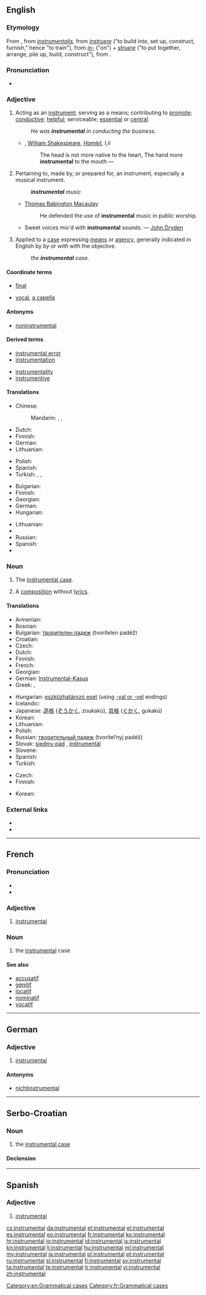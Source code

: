 {{also|inštrumentál}}
==English==
{{wikipedia|dab=instrumental (disambiguation)}}
{{wikipedia}}
{{Webster 1913}}

===Etymology===
From {{etyl|enm}}, from {{etyl|ML.}} ''[[instrumentalis]]'', from ''[[instruere]]'' ("to build into, set up, construct, furnish," hence "to train"), from ''[[in-]]'' ("on") + ''[[struere]]'' ("to put together, arrange, pile up, build, construct"), from {{proto|Indo-European|strew-|to spread, to strew}}.

===Pronunciation===
* {{audio|en-us-instrumental.ogg|Audio (US)}}

===Adjective===
{{en-adj}}

# Acting as an [[instrument]]; serving as a means; contributing to [[promote]]; [[conductive]]; [[helpful]]; serviceable; [[essential]] or [[central]].
#: ''He was '''instrumental''' in conducting the business.''
#* {{rfdate}}, [[w:William Shakespeare|William Shakespeare]], ''[[w:Hamlet|Hamlet]], I,ii''
#*: The head is not more native to the heart, The hand more '''instrumental''' to the mouth &mdash;
# {{music}} Pertaining to, made by, or prepared for, an instrument, especially a musical instrument.
#: '''''instrumental''' music''
#* {{rfdate}} [[w:Thomas Babington Macaulay|Thomas Babington Macaulay]]
#*: He defended the use of '''instrumental''' music in public worship.
#* Sweet voices mix'd with '''instrumental''' sounds. &mdash; [[w:John Dryden|John Dryden]]
# {{grammar}} Applied to a [[case]] expressing [[means]] or [[agency]], generally indicated in English by ''by'' or ''with'' with the objective.
#: ''the '''instrumental''' case.'' <!--This is found in [[Sanskrit]] as a separate case, but in [[Greek]] it was merged into the [[dative]], and in [[Latin]] into the [[ablative]]. In Old English it was a separate case, but has disappeared, leaving only a few anomalous forms. It continues to be used in [[Slavic]] languages.-->

====Coordinate terms====
* {{sense|serving as a means}} [[final]]
* {{sense|music}} [[vocal]], [[a capella]]

====Antonyms====
* [[noninstrumental]]

====Derived terms====
{{rel-top|terms derived from ''instrument'' (noun)}}
* [[instrumental error]] <!--those errors in instrumental measurements, etc., which arise, exclusively from want of mathematical accuracy in an instrument.-->
* [[instrumentation]]
{{rel-mid}}
* [[instrumentality]]
* [[instrumentive]]
{{rel-bottom}}

====Translations====
{{trans-top|Acting as an instrument; serving as a means; contributing to promote; conductive; helpful; serviceable; essential or central.}}
* Chinese:
*: Mandarin: {{t|zh|有幫助的|sc=Hani}}, {{t|zh|可作為方法的|sc=Hani}}, {{t|zh|可作為手段的|sc=Hani}}
{{trans-mid}}
{{trans-bottom}}
{{trans-top|music}}
* Dutch: {{t+|nl|instrumentaal}}
* Finnish: {{t-|fi|instrumentaalinen}}
* German: {{t-|de|instrumental}}
* Lithuanian: {{t-|lt|instrumentinis|m}}
{{trans-mid}}
* Polish: {{t|pl|instrumentalny}}
* Spanish: {{t|es|instrumental}}
* Turkish: {{t+|tr|aletli}}, {{t-|tr|aletsel}}, {{t+|tr|enstrümantal}}
{{trans-bottom}}
{{trans-top|grammatical case}}
* Bulgarian: {{t-|bg|творителен|sc=Cyrl}}
* Finnish: {{t-|fi|instrumentaalinen}}
* Georgian: {{t+|ka|მოქმედებითი|tr=mok'medebit'i|sc=Geor}}
* German: {{t-|de|Instrumentalis|m}}
* Hungarian: {{t-|hu|eszközhatározói}}
{{trans-mid}}
* Lithuanian: {{t+|lt|įnagininkas|m}}
* {{trreq|Romanian}}
* Russian: {{t+|ru|творительный|tr=tvorítel’nyj|sc=Cyrl}}
* Spanish: {{t|es|instrumental}}
* {{trreq|Turkish}}
{{trans-bottom}}

===Noun===
{{en-noun|s|-}}

# {{context|uncountable|grammar}} The [[instrumental case]].
# {{context|countable|music}} A [[composition]] without [[lyrics]].

====Translations====
{{trans-top|grammatical case}}
* Armenian: {{t-|hy|գործիական|tr=gorçiakan}}
* Bosnian: {{t-|bs|instrumental|m}}
* Bulgarian: [[творителен падеж]] (tvorítelen padéž) {{m}}
* Croatian: {{t+|hr|instrumental|m}}
* Czech: {{t-|cs|sedmý pád|m}}
* Dutch: {{t+|nl|instrumentalis}}
* Finnish: {{t+|fi|instrumentaali}}
* French: {{t+|fr|instrumental|m}}
* Georgian: {{t+|ka|მოქმედებითი|tr=mok'medebit'i|sc=Geor|xs=Georgian}}
* German: [[Instrumental-Kasus]] {{m}}
* Greek: {{t-|el|πειραματική φωνητική|f}},  {{t-|el|εργαστηριακή φωνητική|f}}
{{trans-mid}}
* Hungarian: [[eszközhatározó eset]] (using [[-vel|-val or -vel]] endings)
* Icelandic: {{t+|is|tækisfall|n}}
* Japanese: [[造格]] ([[ぞうかく]], zoukakú), [[具格]] ([[ぐかく]], gukakú)
* Korean: {{t|ko|조격|tr=jogyeok|sc=Kore}}
* Lithuanian: {{t+|lt|įnagininkas|m|xs=Lithuanian}}
* Polish: {{t+|pl|narzędnik|m}}
* Russian: [[творительный падеж]] (tvorítel’nyj padéž) {{m}}
* Slovak: [[siedmy pád]] {{m}}, [[inštrumentál]] {{m}}
* Slovene: {{t+|sl|orodnik|m}}
* Spanish: {{t-|es|caso instrumental|m}}
* Turkish: {{t+|tr|enstrümantal}}
{{trans-bottom}}

{{trans-top|composition without lyrics}}
* Czech: {{t-|cs|instrumentálka|f}}
* Finnish: {{t+|fi|instrumentaali}}
{{trans-mid}}
* Korean: {{t+|ko|기악|tr=giak}}
{{trans-bottom}}

===External links===
* {{R:Webster 1913}}
* {{R:Century 1911}}

[[Category:en:Grammatical cases]]

----

==French==

===Pronunciation===
* {{audio|Instrumental-FR.ogg|audio}}
* {{IPA|/ɛ̃s.tʁy.mɑ̃.tal/|lang=fr}}

===Adjective===
{{fr-adj|mp=instrumentaux}}

# [[#English|instrumental]]

===Noun===
{{fr-noun|m|pl=instrumentaux}}

# {{grammar|lang=fr}} the [[#English|instrumental]] case

====See also====
* [[accusatif]]
* [[génitif]]
* [[locatif]]
* [[nominatif]]
* [[vocatif]]

[[Category:fr:Grammatical cases]]

----

==German==

===Adjective===
{{de-adj|-}}

# {{music|lang=de}} [[#English|instrumental]]

====Antonyms====
* [[nichtinstrumental]]

----

==Serbo-Croatian==

===Noun===
{{sh-noun|g=m|head=ȉnstrumentāl|r|инструментал|и̏нструмента̄л}}

# the [[instrumental case]]

====Declension====
{{sh-decl-noun
|instrumental|instrumentali
|instrumentala|instrumentala
|instrumentalu|instrumentalima
|instrumental|instrumentale
|instrumentale|instrumentali
|instrumentalu|instrumentalima
|instrumentalom|instrumentalima
}}

----

==Spanish==

===Adjective===
{{es-adj|pl=instrumentales}}

# [[#English|instrumental]]

[[cs:instrumental]]
[[da:instrumental]]
[[et:instrumental]]
[[el:instrumental]]
[[es:instrumental]]
[[eo:instrumental]]
[[fr:instrumental]]
[[ko:instrumental]]
[[hr:instrumental]]
[[io:instrumental]]
[[id:instrumental]]
[[is:instrumental]]
[[kn:instrumental]]
[[li:instrumental]]
[[hu:instrumental]]
[[ml:instrumental]]
[[my:instrumental]]
[[ja:instrumental]]
[[pl:instrumental]]
[[pt:instrumental]]
[[ru:instrumental]]
[[sl:instrumental]]
[[fi:instrumental]]
[[sv:instrumental]]
[[ta:instrumental]]
[[te:instrumental]]
[[tr:instrumental]]
[[vi:instrumental]]
[[zh:instrumental]]